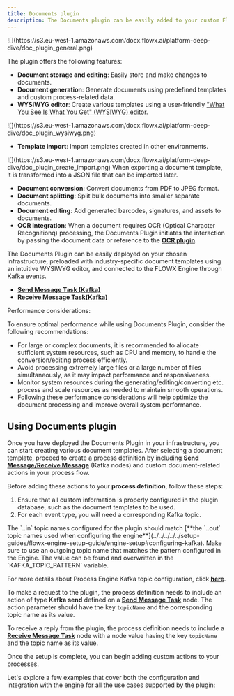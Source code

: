 ```yaml
---
title: Documents plugin
description: The Documents plugin can be easily added to your custom FlowX.AI deployment to enhance the core platform capabilities with functionality specific to document handling.
---
```


<Frame>
![](https://s3.eu-west-1.amazonaws.com/docx.flowx.ai/platform-deep-dive/doc_plugin_general.png)
</Frame>

The plugin offers the following features:

* **Document storage and editing**: Easily store and make changes to documents.
* **Document generation**: Generate documents using predefined templates and custom process-related data.
* **WYSIWYG editor**: Create various templates using a user-friendly ["What You See Is What You Get" (WYSIWYG) editor](../../wysiwyg).

<Frame>
![](https://s3.eu-west-1.amazonaws.com/docx.flowx.ai/platform-deep-dive/doc_plugin_wysiwyg.png)
</Frame>

* **Template import**: Import templates created in other environments.

<Frame>
![](https://s3.eu-west-1.amazonaws.com/docx.flowx.ai/platform-deep-dive/doc_plugin_create_import.png)
</Frame>

<Warning>
When exporting a document template, it is transformed into a JSON file that can be imported later.
</Warning>

* **Document conversion**: Convert documents from PDF to JPEG format.
* **Document splitting**: Split bulk documents into smaller separate documents.
* **Document editing**: Add generated barcodes, signatures, and assets to documents.
* **OCR integration**: When a document requires OCR (Optical Character Recognitionq) processing, the Documents Plugin initiates the interaction by passing the document data or reference to the [**OCR plugin**](../ocr-plugin).

The Documents Plugin can be easily deployed on your chosen infrastructure, preloaded with industry-specific document templates using an intuitive WYSIWYG editor, and connected to the FLOWX Engine through Kafka events.

* [**Send Message Task (Kafka)**](../../../../building-blocks/node/message-send-received-task-node#message-send-task)
* [**Receive Message Task(Kafka)**](../../../../building-blocks/node/message-send-received-task-node#message-receive-task)


<Info>
Performance considerations:

To ensure optimal performance while using Documents Plugin, consider the following recommendations:

* For large or complex documents, it is recommended to allocate sufficient system resources, such as CPU and memory, to handle the conversion/editing process efficiently.
* Avoid processing extremely large files or a large number of files simultaneously, as it may impact performance and responsiveness.
* Monitor system resources during the generating/editing/converting etc. process and scale resources as needed to maintain smooth operations.
* Following these performance considerations will help optimize the document processing and improve overall system performance.
</Info>

## Using Documents plugin

Once you have deployed the Documents Plugin in your infrastructure, you can start creating various document templates. After selecting a document template, proceed to create a process definition by including [**Send Message/Receive Message**](../../../../building-blocks/node/message-send-received-task-node) (Kafka nodes) and custom document-related actions in your process flow.

Before adding these actions to your **process definition**, follow these steps:

1. Ensure that all custom information is properly configured in the plugin database, such as the document templates to be used.
2. For each event type, you will need a corresponding Kafka topic.

<Check>
The `..in` topic names configured for the plugin should match [**the `..out` topic  names used when configuring the engine**](../../../../../setup-guides/flowx-engine-setup-guide/engine-setup#configuring-kafka). Make sure to use an outgoing topic name that matches the pattern configured in the Engine. The value can be found and overwritten in the `KAFKA_TOPIC_PATTERN` variable. 

For more details about Process Engine Kafka topic configuration, click [**here**](../../../../../setup-guides/flowx-engine-setup-guide/engine-setup#configuring-kafka).

To make a request to the plugin, the process definition needs to include an action of type **Kafka send** defined on a [**Send Message Task**](../../../../building-blocks/node/message-send-received-task-node#message-send-task) node. The action parameter should have the key `topicName` and the corresponding topic name as its value.

To receive a reply from the plugin, the process definition needs to include a [**Receive Message Task**](../../../../building-blocks/node/message-send-received-task-node#message-receive-task) node with a node value having the key `topicName` and the topic name as its value.
</Check>

Once the setup is complete, you can begin adding custom actions to your processes.

Let's explore a few examples that cover both the configuration and integration with the engine for all the use cases supported by the plugin:


<CardGroup>
  <Card title="Generating documents based on templates" href="generating-from-html-templates" icon="file"/>
  <Card title="Uploading a new document" href="uploading-a-new-document" icon ="upload" />
  <Card title="Converting documents to different formats" href="converting-documents-to-different-formats" icon = "files"  />
  <Card title="Splitting a document" href="splitting-a-document" icon = "scissors" />
  <Card title="Deleting a file" href="deleting-a-file" icon="trash" />
  <Card title="Getting URLs to documents" href="getting-urls-to-documents" icon="link" />
  <Card title="Listing stored documents" href="listing-stored-files" icon ="list" />
</CardGroup>
